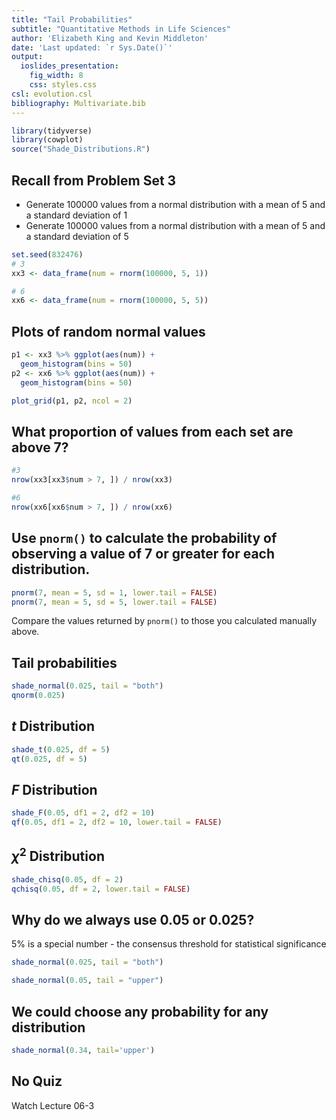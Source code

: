 ```yaml
---
title: "Tail Probabilities"
subtitle: "Quantitative Methods in Life Sciences"
author: 'Elizabeth King and Kevin Middleton'
date: 'Last updated: `r Sys.Date()`'
output:
  ioslides_presentation:
    fig_width: 8
    css: styles.css
csl: evolution.csl
bibliography: Multivariate.bib
---
```


```r
library(tidyverse)
library(cowplot)
source("Shade_Distributions.R")
```

## Recall from Problem Set 3

- Generate 100000 values from a normal distribution with a mean of 5 and a standard deviation of 1
- Generate 100000 values from a normal distribution with a mean of 5 and a standard deviation of 5

```r
set.seed(832476)
# 3
xx3 <- data_frame(num = rnorm(100000, 5, 1))

# 6
xx6 <- data_frame(num = rnorm(100000, 5, 5))
```

## Plots of random normal values

```r
p1 <- xx3 %>% ggplot(aes(num)) +
  geom_histogram(bins = 50)
p2 <- xx6 %>% ggplot(aes(num)) +
  geom_histogram(bins = 50)

plot_grid(p1, p2, ncol = 2)
```


## What proportion of values from each set are above 7?

```r
#3 
nrow(xx3[xx3$num > 7, ]) / nrow(xx3)

#6
nrow(xx6[xx6$num > 7, ]) / nrow(xx6)
```

## Use `pnorm()` to calculate the probability of observing a value of 7 or greater for each distribution.

```r
pnorm(7, mean = 5, sd = 1, lower.tail = FALSE)
pnorm(7, mean = 5, sd = 5, lower.tail = FALSE)
```

Compare the values returned by `pnorm()` to those you calculated manually above.

## Tail probabilities

```r
shade_normal(0.025, tail = "both")
qnorm(0.025)
```

## *t* Distribution

```r
shade_t(0.025, df = 5)
qt(0.025, df = 5)
```

## *F* Distribution

```r
shade_F(0.05, df1 = 2, df2 = 10)
qf(0.05, df1 = 2, df2 = 10, lower.tail = FALSE)
```

## $\chi^2$ Distribution

```r
shade_chisq(0.05, df = 2)
qchisq(0.05, df = 2, lower.tail = FALSE)
```

## Why do we always use 0.05 or 0.025?

5% is a special number  - the consensus threshold for statistical significance

<div class="columns-2">

```r
shade_normal(0.025, tail = "both")
```

```r
shade_normal(0.05, tail = "upper")
```

</center>

## We could choose any probability for any distribution

```r
shade_normal(0.34, tail='upper')
```

## No Quiz

Watch Lecture 06-3

